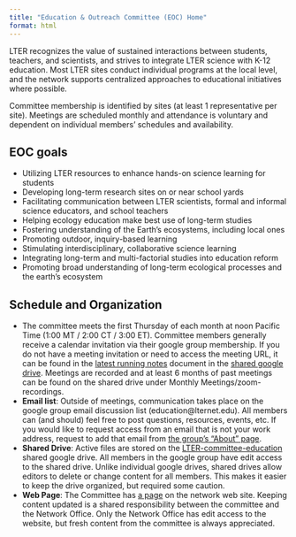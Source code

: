 ```yaml
---
title: "Education & Outreach Committee (EOC) Home"
format: html
---
```


LTER recognizes the value of sustained interactions between students, teachers, and scientists, and strives to integrate LTER science with K-12 education. Most LTER sites conduct individual programs at the local level, and the network supports centralized approaches to educational initiatives where possible.

Committee membership is identified by sites (at least 1 representative per site). Meetings are scheduled monthly and attendance is voluntary and dependent on individual members’ schedules and availability.

## EOC goals

- Utilizing LTER resources to enhance hands-on science learning for students
- Developing long-term research sites on or near school yards
- Facilitating communication between LTER scientists, formal and informal science educators, and school teachers
- Helping ecology education make best use of long-term studies
- Fostering understanding of the Earth’s ecosystems, including local ones
- Promoting outdoor, inquiry-based learning
- Stimulating interdisciplinary, collaborative science learning
- Integrating long-term and multi-factorial studies into education reform
- Promoting broad understanding of long-term ecological processes and the earth’s ecosystem

## Schedule and Organization

- The committee meets the first Thursday of each month at noon Pacific Time (1:00 MT / 2:00 CT / 3:00 ET). Committee members generally receive a calendar invitation via their google group membership. If you do not have a meeting invitation or need to access the meeting URL, it can be found in the [latest running notes](https://docs.google.com/document/d/1psiSaX_kt6Aowfl4ZoRrW0_ROj2gnJUUAb8BAkNOju4/edit?tab=t.0) document in the [shared google drive](https://drive.google.com/drive/u/0/folders/0AHiFZma83lhlUk9PVA). Meetings are recorded and at least 6 months of past meetings can be found on the shared drive under Monthly Meetings/zoom-recordings.
- **Email list**: Outside of meetings, communication takes place on the google group email discussion list (education@lternet.edu). All members can (and should) feel free to post questions, resources, events, etc. If you would like to request access from an email that is not your work address, request to add that email from [the group's "About" page](https://groups.google.com/a/lternet.edu/g/education/about).
- **Shared Drive**: Active files are stored on the [LTER-committee-education](https://drive.google.com/drive/u/0/folders/0AHiFZma83lhlUk9PVA) shared google drive. All members in the google group have edit access to the shared drive. Unlike individual google drives, shared drives allow editors to delete or change content for all members. This makes it easier to keep the drive organized, but required some caution.
-  **Web Page**: The Committee has [a page](https://lternet.edu/committees/education/) on the network web site. Keeping content updated is a shared responsibility between the committee and the Network Office. Only the Network Office has edit access to the website, but fresh content from the committee is always appreciated.
